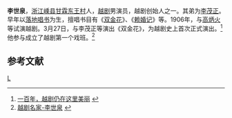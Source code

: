 '''李世泉'''{{BD|1890?||?||catIdx=L李}}，[[浙江|浙江]][[嵊县|嵊县]][[甘霖镇|甘霖]][[东王村|东王村]]人，[[越剧|越剧]]男演员，越剧创始人之一。其弟为[[李茂正|李茂正]]。早年以[[落地唱书|落地唱书]]为生，擅唱书目有《[[双金花|双金花]]》、《[[赖婚记|赖婚记]]》等。1906年，与[[高炳火|高炳火]]等试演越剧。3月27日，与李茂正等演出《双金花》，为越剧史上首次正式演出。<ref>[http://www.zj.xinhuanet.com/df/2008-11/27/content_15030084.htm 一百年，越剧仍在这里美丽] {{webarchive|url=https://web.archive.org/web/20090907184200/http://www.zj.xinhuanet.com/df/2008-11/27/content_15030084.htm |date=2009-09-07 }}</ref>他参与成立了越剧第一个戏班。<ref>[http://yj100.zjcnt.com/Article/2006-03-20/31.shtml 越剧名家-李世泉] {{Wayback|url=http://yj100.zjcnt.com/Article/2006-03-20/31.shtml |date=20160304091046 }}
</ref>
== 参考文献 ==
<references/>

[[Category:越剧演员|L]]